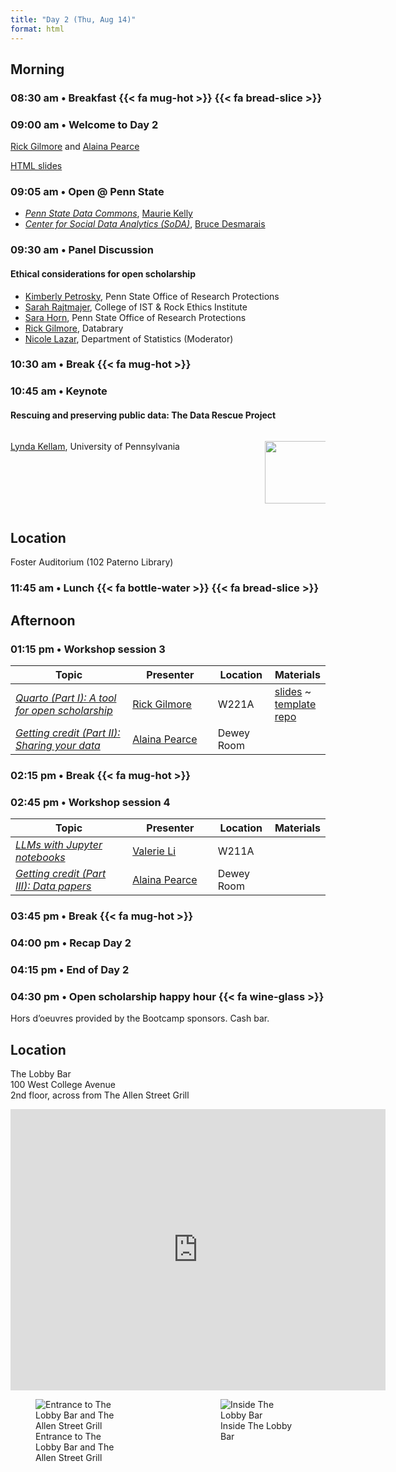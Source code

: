 ```yaml
---
title: "Day 2 (Thu, Aug 14)"
format: html
---
```


## Morning {- #day_2_am}

### 08:30 am • Breakfast {{< fa mug-hot >}} {{< fa bread-slice >}} {-}

### 09:00 am • Welcome to Day 2 {-}

[Rick Gilmore](directors.qmd#rick-gilmore) and [Alaina Pearce](directors.qmd#alaina-pearce)

[HTML slides](https://penn-state-open-science.github.io/bootcamp-2025-day-2-welcome/)

### 09:05 am • Open @ Penn State

- [*Penn State Data Commons*](https://www.datacommons.psu.edu), [Maurie Kelly](presenters.qmd#maurie-kelly)
- [*Center for Social Data Analytics (SoDA)*](https://soda.la.psu.edu), [Bruce Desmarais](program-committee.qmd#bruce-desmarais)

### 09:30 am • Panel Discussion {- #day_2_plenary_1}

#### Ethical considerations for open scholarship 

- [Kimberly Petrosky](presenters.qmd#kimberly-petrosky), Penn State Office of Research Protections
- [Sarah Rajtmajer](program-committee.qmd#sarah-rajtmajer), College of IST & Rock Ethics Institute
- [Sara Horn](presenters.qmd#sara-horn), Penn State Office of Research Protections
- [Rick Gilmore](directors.qmd#rick-gilmore), Databrary
- [Nicole Lazar](program-committee.qmd#nicole-lazar), Department of Statistics (Moderator)

### 10:30 am • Break {{< fa mug-hot >}} {-}

### 10:45 am • Keynote {- #day_2_plenary_2}

#### Rescuing and preserving public data: The Data Rescue Project

:::: {.columns}
::: {.column width=80%}
[Lynda Kellam](presenters.qmd#lynda-kellam), University of Pennsylvania
:::
::: {.column width=20%}
![](include/img/kellam-lynda.jpg){width=100px height=100px}
:::
::::

::: {.callout-important}
## Location

Foster Auditorium (102 Paterno Library)
:::

### 11:45 am • Lunch {{< fa bottle-water >}} {{< fa bread-slice >}} {-}

## Afternoon {- #day_2_pm}

### 01:15 pm • Workshop session 3 {- #day_2_pm_session_3}

| Topic | Presenter | Location | Materials |
|--------------|----------|-------|------|
| [*Quarto (Part I): A tool for open scholarship*](sessions.qmd#quarto-part-i-a-tool-for-open-scholarship) | [Rick Gilmore](directors.qmd#directors.qmd#rick-gilmore) | W221A | [slides](https://penn-state-open-science.github.io/bootcamp-2025-quarto-I) ~ [template repo](https://github.com/penn-state-open-science/bootcamp-2025-quarto-I-template) |
| [*Getting credit (Part II): Sharing your data*](sessions.qmd#getting-credit-for-sharing-your-data-part-ii-sharing-your-data) |  [Alaina Pearce](directors.qmd#alaina-pearce) | Dewey Room |  |

### 02:15 pm • Break {{< fa mug-hot >}} {-}

### 02:45 pm • Workshop session 4 {- #day_2_pm_session_4}

| Topic | Presenter | Location | Materials |
|--------------|----------|-------|------|
| [*LLMs with Jupyter notebooks*](sessions.qmd#llms-with-jupyter-notebooks) |  [Valerie Li](program-committee.qmd#valerie-li) | W211A | |
| [*Getting credit (Part III): Data papers*](#getting-credit-for-sharing-your-data-part-iii-data-papers) | [Alaina Pearce](directors.qmd#alaina-pearce) | Dewey Room |  |

### 03:45 pm • Break {{< fa mug-hot >}} {-}    

### 04:00 pm • Recap Day 2 {- #day_2_pm_recap}

### 04:15 pm • End of Day 2 {-}

### 04:30 pm • Open scholarship happy hour {{< fa wine-glass >}} {- #day_2_happy_hour}

Hors d'oeuvres provided by the Bootcamp sponsors. Cash bar.

::: {.callout-important}
## Location

The Lobby Bar \
100 West College Avenue \
2nd floor, across from The Allen Street Grill

<iframe src="https://www.google.com/maps/embed?pb=!1m18!1m12!1m3!1d3020.538779612024!2d-77.86313658434075!3d40.79415282215678!2m3!1f0!2f0!3f0!3m2!1i1024!2i768!4f13.1!3m3!1m2!1s0x89cea898cdfb8a73%3A0xe610deef9fe200b0!2sAllen%20Street%20Grill!5e0!3m2!1sen!2sus!4v1752245481214!5m2!1sen!2sus" width="600" height="450" style="border:0;" allowfullscreen="" loading="lazy" referrerpolicy="no-referrer-when-downgrade"></iframe>

:::: {.columns}
::: {.column width=45%}
![Entrance to The Lobby Bar and The Allen Street Grill](include/img/allen-st-grill-entrance.png){.lightbox}
:::
::: {.column width=10%}
:::
::: {.column width=45%}
![Inside The Lobby Bar](include/img/lobby-bar.png){.lightbox}
:::
::::

:::

